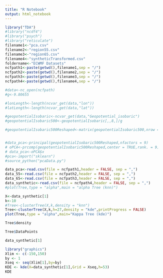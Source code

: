 ```yaml
---
title: "R Notebook"
output: html_notebook
---
```



```r
library("TDA")
#library("ncdf4")
#library("psych")
#library("reticulate")
filename1<-"pca.csv"
filename2<-"region55.csv"
filename3<-"region65.csv"
filename4<-"syntheticTransformed.csv"
foldername<-"ECWMF Datasets"
ncfpath1<-paste(getwd(),filename1,sep = "/")
ncfpath2<-paste(getwd(),filename2,sep = "/")
ncfpath3<-paste(getwd(),filename3,sep = "/")
ncfpath4<-paste(getwd(),filename4,sep = "/")

#data<-nc_open(ncfpath)
#g<-9.80655

#lonLength<-length(ncvar_get(data,"lon"))
#latLength<-length(ncvar_get(data,"lat"))

#geopotentialIsobaric<-ncvar_get(data,"Geopotential_isobaric")
#geopotentialIsobaric500<-geopotentialIsobaric[,,8,]/g

#geopotentialIsobaric500Reshaped<-matrix(geopotentialIsobaric500,nrow = 51,ncol = lonLength*latLength)


#data_pca<-principal(geopotentialIsobaric500Reshaped,nfactors = 9)
# oPCA<-prcomp(geopotentialIsobaric500Reshaped,center = TRUE,rank. = 9)
# data_pca<-oPCA$x
#pca<-import("sklearn")
#source_python("pcaData.py")

data_pca<-read.csv(file = ncfpath1,header = FALSE, sep = ",")
data_55<-read.csv(file = ncfpath2,header = FALSE, sep = ",")
data_65<-read.csv(file = ncfpath3,header = FALSE, sep = ",")
data_synthetic<-read.csv(file = ncfpath4,header = FALSE, sep = ",")
#plot(Tree,type = "alpha",main = "alpha Tree (knn)")
```
```r
X<-data_synthetic[1]
k<-10
#Tree<-clusterTree(X,k,density = "knn")
Tree<-clusterTree(X,k,h=27,density = "kde",printProgress = FALSE)
plot(Tree,type = "alpha",main="Kappa Tree (kde)")
```

```r
Tree$density
```
```r
Tree$DataPoints
```
```r
data_synthetic[1]
```

```r
library("graphics")
Xlim <- c(-150,150)
by <- 1
Xseq <- seq(Xlim[1],by=by)
KDE <- kde(X=data_synthetic[1],Grid = Xseq,h=53)
KDE
```






